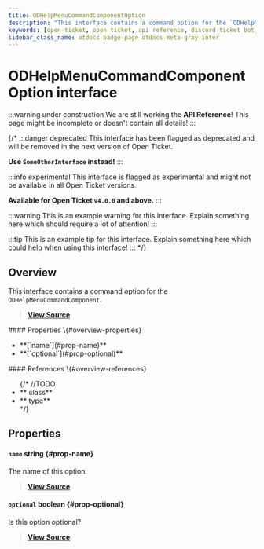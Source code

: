 ```yaml
---
title: ODHelpMenuCommandComponentOption
description: "This interface contains a command option for the `ODHelpMenuCommandComponent`."
keywords: [open-ticket, open ticket, api reference, discord ticket bot, interface]
sidebar_class_name: otdocs-badge-page otdocs-meta-gray-inter
---
```

<head>
    <link rel="apple-touch-icon" href="/img/logo_vertical.png"/>
</head>

# ODHelpMenuCommandComponentOption <M color="gray">interface</M>

:::warning under construction
We are still working the **API Reference**! This page might be incomplete or doesn't contain all details!
:::

{/*
:::danger deprecated
This interface has been flagged as deprecated and will be removed in the next version of Open Ticket.

**Use `SomeOtherInterface` instead!**
:::

:::info experimental
This interface is flagged as experimental and might not be available in all Open Ticket versions.

**Available for Open Ticket `v4.0.0` and above.**
:::

:::warning
This is an example warning for this interface. Explain something here which should require a lot of attention!
:::

:::tip
This is an example tip for this interface. Explain something here which could help when using this interface!
:::
*/}

## Overview
This interface contains a command option for the `ODHelpMenuCommandComponent`.

> [**View Source**](https://otgithub.dj-dj.be/tree/main/src/core/api/modules/helpmenu.ts#L46)

<FlexHorizontal>
<div style={{width:"50%"}}>
    #### Properties \{#overview-properties}
    <ul>
        <li>**[`name`](#prop-name)**</li>
        <li>**[`optional`](#prop-optional)**</li>
    </ul>
</div>
<div style={{width:"50%"}}>
    #### References \{#overview-references}
    <ul>
        {/*
        //TODO
        <li>**<code><ApiUrl url="class:ODId" label="api.ODId"/></code> <M color="purple">class</M>**</li>
        <li>**<code><ApiUrl url="type:ODExampleType" label="api.ODExampleType"/></code> <M color="brown">type</M>**</li>
        */}
    </ul>
</div>
</FlexHorizontal>

## Properties
<Divider></Divider>
#### `name` <M color="blue">string</M> <ApiBlock><ApiUrl url="js:string" label="string"/></ApiBlock> \{#prop-name}
The name of this option.

> [**View Source**](https://otgithub.dj-dj.be/tree/main/src/core/api/modules/helpmenu.ts#L48)

<Divider></Divider>
#### `optional` <M color="red">boolean</M> <ApiBlock><ApiUrl url="js:boolean" label="boolean"/></ApiBlock> \{#prop-optional}
Is this option optional?

> [**View Source**](https://otgithub.dj-dj.be/tree/main/src/core/api/modules/helpmenu.ts#L50)

<Divider></Divider>

